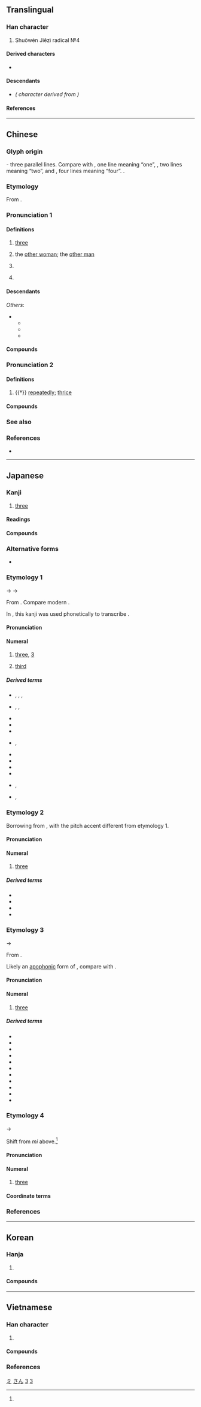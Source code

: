 {{also|Ξ|≡|ミ|叁|彡|丰}}
{{character info/new}}

{{commonscat}}
==Translingual==
{{stroke order|type=animate}}

===Han character===
{{Han char|rn=1|rad=一|as=02|sn=3|four=10101|canj=MMM|ids=⿱一二,⿱𠄟一}}

# Shuōwén Jiězì radical №4

====Derived characters====
* {{l|mul|[[仨]], [[𭆻]], [[𭖁]], [[𢁚]], [[㭅]], [[𠀧]], [[𮇅]], [[𧈵]], [[弎]], [[𤆜]], [[叁]], [[叄]], [[閆]]([[闫]]), [[𡭚]], [[𨳔]]}}

====Descendants====
* {{l|ja|ミ}} ''({{w|Katakana}} character derived from {{w|Man'yōgana}})''

====References====
{{Han ref|kx=0076.050|dkj=00012|dj=0138.010|hdz=10004.030|uh=4E09}}

[[Category:Han characters from which katakana were derived|ミ]]

----

==Chinese==
{{zh-forms|alt=叄/叁/參/参-financial,弎,𢦘}}
{{zh-wp}}

===Glyph origin===
{{Han etyl}}
{{liushu|i}} - three parallel lines. Compare with {{zh-l|*一}}, one line meaning “one”, {{zh-l|*二}}, two lines meaning “two”, and {{zh-l|*亖}}, four lines meaning “four”.
{{zh-etym-triple|一|one}}.

===Etymology===
From {{inh|zh|sit-pro|*g-sum}}.

===Pronunciation 1===
{{zh-pron
|m=sān,er=y
|m_note=sānr - (1) "the other woman<nowiki>;</nowiki> the other man", (2) "rfdef"
|m-s=san1
|dg=сан1
|c=saam1
|c-t=lham1
|g=
|h=pfs=sâm;gd=sam1
|j=
|mb=sáng
|md=săng
|mn=saⁿ/sam
|mn_note=saⁿ - vernacular; sam - literary
|mn-t=san1/sam1
|mn-t_note=san1 - vernacular; sam1 - literary
|w=1se
|x=
|mc=1
|oc=1,1
|ma=y
|mna=Taiwanese-The_Vowel_ann.ogg
|cat=num,pn
}}

====Definitions====
{{zh-hanzi}}

# [[three]]
# {{lb|zh|Mainland|slang|neologism}} the [[other woman]]; the [[other man]]
# {{lb|zh|Mainland|slang|neologism}} {{rfdef|zh}} <!--verb usage of the neologism above-->
# {{surname|lang=zh}}

====Descendants====
{{CJKV||さん|삼|tam}}
''Others'':
* {{desc|bor=1|tai-pro|*saːmᴬ||three}}
** {{desc|lo|ສາມ}}
** {{desc|th|สาม}}
** {{desc|za|sam}}

====Compounds====
{{zh-der|三厭|三防|三清|三珠樹|三親|三自|三尖瓣|三角褲|三舍|三八制|下三濫|三六|十三經|三角江|三典|三弦|三階|三絕|三八節|三尺|三歸依|三春柳|三不知|三餘|三界公|三輪車|不三思|三驅|三聲|三事|三寸丁|三彭|三時|三生|三角肌|三笑|三態|三正|三鼎甲|三稜鏡|三世佛|三讀|三色版|三和弦|三角洲|三色菫|三藩|三年艾|三衙家|下三爛|三從|三落|三槐|三角眼|三腳貓|三疊紀|兩三天|三學|大腳三|三隻手|三角點|三川|三衙|三皇|大三通|三老|三江|三白草|三牲|三農|大三元|三俎|三無性|三蘇|二三子|三公|三五|三讓|三字獄|三夾板|三不歸|三儀|三監|三業|三卿|三病|三角柱|三峽|三冠王|三稜體|三行|三寸舌|三資|三秀|三關|三略|三國|三面網|三腳櫈|三婆|十三轍|三鞠躬|三寶|三機|三山|三等|三圍|三焦|三秋|三皈|三藏|張三丰|三簷傘|三法司|三尺喙|三餐|三巴|三上|三司|三摩地|三傳|三兩|三省|三花臉|三河|三次方|三字經|三鼓|三小子|三臺|三瓣嘴|三陰|三德|三窟|三反|三命|三部曲|三時教|三大節|三才|三準|三館|三觭龍|三相|三百篇|再三|三不易|三級片|三多|三玄|三擊掌|三族|三軍|下三面|三陽|十三陵|三茅|三家村|三變|三銖錢|三一律|三劍客|三重門|三段論|急三槍|三通|三韓|三桓|三叉路|三叉口|三夏|三輔|三尺劍|三合土|三岔路|三七兒|三身|三揖|三合會|三場|三角鐵|三節棍|三密|三善道|做三日|三鮮|三僑|三論宗|三自性|三溫暖|兩三下|三乘|十三行|三獻|三西|三門|三聖|三尸|三統曆|三巡|三八|三司使|三竿|三朝|三垣|三尺法|三停|三角錐|三更|三赦|三元|三角板|三語掾|三友|三角形|三諦|三大件|三英|三重|三辰|三春暉|三神|年三十|三星|三停刀|三苗|十三點|三都賦|三青子|三世|三明治|三秦|三考|三酉|三智|三希堂|三大球|三杯雞|三伏天|三塗|三毒|三釜|三葉蟲|快活三|三轉身|三統|三神山|兩破三|三害|三精|三副|三春|三生石|三不去|小三通|三角法|三荊|三歸|三足烏|三綱|三面角|三幡|三遷|三界|三徑|三楚|三季|下三等|三官|三辟|唐三彩|三階教|三歎|三流|三晉|三七|三不朽|三板|三角學|三級跳|三王|三合院|三戒|三角|三缺一|三大洋|三道頭|三端|三達德|宋三彩|張三影|三代|三甲|三不管|三藩市|三明|三消|三家詩|三尸神|丑三|三黨|大三弦|三海|三合房|三表|三角表|三靈|三障|三二|三聯單|三墳|三推|三角楓|三國志|三伏|三品|三線蝶|三親等|三不留|三讀會|夷三族|三法印|三折肱|三昧|三槐堂|三義廟|三重埔|三刀夢|三冬|三泉|三眠|唐三藏|三宮|三禮|唐三絕|三光|三振|三月黃|三樂|三益|三鑑|三原色|三乘比|三巨頭|三恪|三分|三腳架|三淨肉|三晡|三節|三史|三倉|三境|三七仔|三合|三家|三孤|三寸貨|三拼音|復三|三酒|三葉松|三角尺|三角巾|三福田|三九天|三芝|三教|三木|三弦書|三到|三觀|三惡道|三兩步|三極|三北|沒三思|接三|洗三|打十三|李三娘|沒店三|直落三|癟三|東三省|焦三仙|沒掂三|沙三|胡三|鐵三角|第三者|重三|遼三彩|說三分|第三地|阿三哥|長三|金三角|老三色|三門峽|三危山|三里崗|三清觀|三潭|三六九等|三土門|三錄儀|三店|三家垸|三合垸|三里|三官廟|三洲|三際|三河口|三電|三伏潭|三溝|三小|三官殿|十三|三胡|三三兩兩|三岔|野三關|三堆河|三眼井|三點水|三鬥坪|三溪|三地門|三穗|三民|三位一體|三灣}}

===Pronunciation 2===
{{zh-pron
|m=sān,sàn,2nb=literary variant
|c=saam3,saam1
|h=
|mn=sàm
|w=
|mc=2
|oc=2,2
|ma=y
|cat=adv
}}

====Definitions====
{{zh-hanzi}}

# {{†}} [[repeatedly]]; [[thrice]]
#: {{zh-x|三思|to think carefully}}

====Compounds====
{{zh-der|fold=1|三思臺|三復白圭|三思而行|三思|三復|三復斯言}}

===See also===
{{Chinese-numbers}}
{{table:playing cards/zh}}

===References===
* {{thcwd|170}}

{{zh-cat|Beginning|Three}}

{{catlangname|zh|digits|numeral symbols|numerals}}

----

==Japanese==

===Kanji===
{{ja-kanji|grade=1|rs=一02}}

# [[three]]

====Readings====
{{ja-readings
|goon=さん<さん<さむ
|kanon=さん<さん<さむ
|kun=み-, み-つ, みっ-つ
|nanori=か, かず, さ, さい, さえ, さぶ, さむ, そ, そう, ぞ, ぞう, ただ, みん, も, や
}}

====Compounds====
{{ja-r/multi|data=
{{der-top|Compounds}}
* {{ja-r/args|三男|さんなん}}
* {{ja-r/args|三悪趣|さんあくしゅ}}
* {{ja-r/args|三位|さんい}}, {{ja-r/args|三位|さんみ}}
* {{ja-r/args|三尉|さんい}}
* {{ja-r/args|三育|さんいく}}
* {{ja-r/args|三羽烏|さんばがらす}}
* {{ja-r/args|三猿|さんえん}}
* {{ja-r/args|三下|さんした}}
* {{ja-r/args|三行半|みくだりはん}}
* {{ja-r/args|三夏|さんか}}
* {{ja-r/args|三界|さんがい}}
* {{ja-r/args|三回%忌|さんかい%き}}
* {{ja-r/args|三角|さんかく}}
* {{ja-r/args|三冠|さんかん}}
* {{ja-r/args|三浣|さんかん|rom=-}}, {{ja-r/args|三澣|さんかん}}
* {{ja-r/args|三竿|さんかん}}
* {{ja-r/args|三韓|さんかん}}
* {{ja-r/args|三冠王|さんかんおう}}
* {{ja-r/args|三%冠%馬|さん%かん%ば}}
* {{ja-r/args|三脚|さんきゃく}}
* {{ja-r/args|三級|さんきゅう}}
* {{ja-r/args|三教|さんきょう}}
* {{ja-r/args|三業|さんぎょう}}
* {{ja-r/args|三曲|さんきょく}}
* {{ja-r/args|三軍|さんぐん}}
* {{ja-r/args|三径|さんけい|rom=-}}, {{ja-r/args|三逕|さんけい}}
* {{ja-r/args|三景|さんけい}}
* {{ja-r/args|三桁|さんけた}}
* {{ja-r/args|三月|さんがつ}}
* {{ja-r/args|三権|さんけん}}
* {{ja-r/args|三%原色|さん%げんしょく}}
* {{ja-r/args|三顧|さんこ}}
* {{ja-r/args|三更|さんこう}}
* {{ja-r/args|三校|さんこう}}
* {{ja-r/args|三国|さんこく}}
* {{ja-r/args|三佐|さんさ}}
* {{ja-r/args|三才|さんさい}}
* {{ja-r/args|三災|さんさい}}
* {{ja-r/args|三士|さんし}}
* {{ja-r/args|三思|さんし}}
* {{ja-r/args|三死|さんし}}
* {{ja-r/args|三時|さんじ}}, {{ja-r/args|三%時|さん%-じ}}
* {{ja-r/args|三次|さんじ}}
* {{ja-r/args|三日|さんじつ}}
* {{ja-r/args|三指 の 敬礼|さんし の けいれい}}
* {{ja-r/args|三軸|さんじく}}
* {{ja-r/args|三者|さんしゃ}}
* {{ja-r/args|三%尺|さん%じゃく}}
* {{ja-r/args|三秋|さんしゅう}}
* {{ja-r/args|三重|さんじゅう}}
* {{ja-r/args|三舎|さんしゃ}}
* {{ja-r/args|三女|さんじょ}}
* {{ja-r/args|三%唱|さん%しょう}}
* {{ja-r/args|三上|さんじょう}}
* {{ja-r/args|三省|さんしょう}}
* {{ja-r/args|三賞|さんしょう}}
* {{ja-r/args|三乗|さんじょう}}
* {{ja-r/args|三畳%紀|^さんじょう%-き}}
* {{ja-r/args|三畳%系|^さんじょう%-けい}}
* {{ja-r/args|三色|さんしょく}}
* {{ja-r/args|三食|さんしょく}}
* {{ja-r/args|三伸|さんしん}}
* {{ja-r/args|三振|さんしん}}
* {{ja-r/args|三親|さんしん}}
* {{ja-r/args|三寸|さんすん}}
* {{ja-r/args|三世|さんぜ}}, {{ja-r/args|三世|さんせい}}
* {{ja-r/args|三選|さんせん}}
* {{ja-r/args|三曹|さんそう}}
* {{ja-r/args|三相|さんそう}}
* {{ja-r/args|三蔵|さんぞう}}
* {{ja-r/args|三尊|さんぞん}}
* {{ja-r/args|三体|さんたい}}
* {{ja-r/args|三代|さんだい}}
* {{ja-r/args|三%大国|さん%だいこく}}
* {{ja-r/args|三%大節|さん%だいふし}}
* {{ja-r/args|三大 都市|さんだい とし}}
* {{ja-r/args|三嘆|さんたん}}
* {{ja-r/args|三度|さんど}}
* {{ja-r/args|三冬|さんとう}}
* {{ja-r/args|三等|さんとう}}
* {{ja-r/args|三頭|さんとう}}
* {{ja-r/args|三頭%筋|さんとう%すじ}}
* {{ja-r/args|三頭 政治|さんとう せいじ}}
* {{ja-r/args|三徳|さんとく}}
* {{ja-r/args|三人|さんにん}}
* {{ja-r/args|三拝|さんぱい}}
* {{ja-r/args|三杯|さんばい|rom=-}}, {{ja-r/args|三盃|さんばい}}
* {{ja-r/args|三番|さんばん}}
* {{ja-r/args|三筆|さんぴつ}}
* {{ja-r/args|三府|さんぷ}}
* {{ja-r/args|三部|さんぶ}}
* {{ja-r/args|三封|さんふう}}
* {{ja-r/args|三分|さんふん}}
* {{ja-r/args|三%菩提|さん%ぼだい|{{w|Enlightenment in Buddhism|saṃbodhi}}}}
* {{ja-r/args|三宝|さんぽう}}
* {{ja-r/args|三方|さんぽう}}
* {{ja-r/args|三昧|さんまい|[[samadhi]]}}
* {{ja-r/args|三三昧|さんざんまい}}
* {{ja-r/args|三枚|さんまい}}
* {{ja-r/args|三幕物|さんまくぶつ}}
* {{ja-r/args|三味線|しゃみせん}}
* {{ja-r/args|三民 主義|^さんみん ^しゅぎ}}
* {{ja-r/args|三眠蚕|さんみんさん}}
* {{ja-r/args|三面|さんめん}}
* {{ja-r/args|三毛|さんもう}}
* {{ja-r/args|三門|さんもん}}
* {{ja-r/args|三役|さにゃく}}
* {{ja-r/args|三葉%虫|サンヨウ%チュウ|[[trilobite]]}}
* {{ja-r/args|三流|さんりゅう}}
* {{ja-r/args|三%稜鏡|さん%りょうきょう}}
* {{ja-r/args|三輪|さんりん}}
* {{ja-r/args|三塁|さんるい}}
* {{ja-r/args|三連|さんれん}}
* {{ja-r/args|三論|さんろん}}
* {{ja-r/args|三和%音|さんわ%おん}}
* {{ja-r/args|三無 主義|さんむ しゅぎ}}
* {{ja-r/args|三号 雑誌|さんごう ざっし}}
* {{ja-r/args|三割 自治|さんわり じち}}
* {{ja-r/args|三三 九度|さんさん くど|rom=-}}, {{ja-r/args|三々 九度|さんさん くど}}
* {{ja-r/args|三三 五五|さんさん ごご|rom=-}}, {{ja-r/args|三々 五々|さんさん ごご}}
* {{ja-r/args|三鞭酒|シャンパン|[[champagne]]}}
* {{ja-r/args|三斑%鶉|ミフ%ウズラ}}
{{der-bottom}}
}}

===Alternative forms===
* {{sense|Financial/formal form}} {{ja-l|参}}

===Etymology 1===
{{cardinalbox|ja|2|3|4|二|四}}
{{ja-kanjitab|さん|yomi=o}}
{{IPAfont|*/sam/}} → {{IPAchar|/samu/}} → {{IPAchar|/saɴ/}}

From {{bor|ja|ltc|sort=さん|-}} {{ltc-l|三}}. Compare modern {{cog|cmn|三|tr=sān}}.

In {{w|Old Japanese}}, this kanji was used phonetically to transcribe {{m|ja||さむ|tr=samu}}.

====Pronunciation====
{{ja-pron|y=o|さん|acc=0|acc_ref=DJR|audio=Ja-3-san.ogg}}

====Numeral====
{{ja-pos|numeral|さん}}

# [[three]], [[3]]
#: {{synonyms|ja|スリー|tr=surī}}
# [[third]]

=====Derived terms=====
{{der-top}}
* {{ja-r|三繋|さんがい|rom=-}}, {{ja-r|三懸|さんがい|rom=-}}, {{ja-r|三掛|さんがい|rom=-}}, {{ja-r|三鞅|さんがい}}
* {{ja-r|三%箇%日|さん%-が%-にち|rom=-}}, {{ja-r|三ヶ日|さんヶにち|rom=-}}, {{ja-r|三が日|さん-が-にち}}
* {{ja-r|三三|さんさん}}
* {{ja-r|三竦み|さん-すくみ}}
* {{ja-r|三助|さんすけ}}
* {{ja-r|三跡|さんせき|rom=-}}, {{ja-r|三蹟|さんせき}}
* {{ja-r|三直|さんちょく}}
* {{ja-r|三%D|さん%ディー}}
* {{ja-r|三本|さんぼん}}
* {{ja-r|三本%締め|さんぼん%じめ}}
* {{ja-r|三叉|さんまた|rom=-}}, {{ja-r|三股|さんまた}}
* {{ja-r|中三|^ちゅうさん|rom=-}}, {{ja-r|昼三|^ちゅうさん}}
{{der-bottom}}

===Etymology 2===
{{ja-kanjitab|さん|yomi=o}}
Borrowing from {{bor|ja|zh|sort=さん|-}} {{m|zh|三|tr=sān}}, with the pitch accent different from etymology 1. {{rfv-etymology|ja}}

====Pronunciation====
{{ja-pron|y=o|サン|acc=1|acc_ref=DJR}}

====Numeral====
{{ja-pos|numeral|サン}}

# [[three]]

=====Derived terms=====
{{der-top}}
* {{ja-r|三索|サンソウ|three bamboo|pos=mahjong tile}}
* {{ja-r|三板|サンパン|[[sampan]]}}
* {{ja-r|三筒|サンピン|three circle|pos=mahjong tile}}
* {{ja-r|三萬|サンワン|three ''wan''|pos=mahjong tile}}
{{der-bottom}}

===Etymology 3===
{{ja-kanjitab|み|yomi=k}}
{{IPAfont|⟨mi<sub>1</sub>⟩}} → {{IPAchar|/mi/}}

From {{inh|ja|ojp|sort=み|-}}.

Likely an [[apophony|apophonic]] form of {{m|ja|六|tr=mu||[[six]]}}, compare {{m|ja|四|tr=yo||[[four]]}} with {{m|ja|八|tr=ya||[[eight]]}}. {{rfv-etymology|ja}}

====Pronunciation====
{{ja-pron|y=k|み|acc=1|acc_ref=DJR}}

====Numeral====
{{ja-pos|numeral|み}}

# [[three]]
#: {{ja-usex|[[一]]、[[二]]、'''三'''、[[四]]、[…]|ひ、ふ、'''み'''、よ、[…]|one, two, '''three''', four, […]|sort=み}}

=====Derived terms=====
{{der-top}}
* {{ja-r|三つ|みつ}}
* {{ja-r|三日|みか}}
* {{ja-r|三%上|^み%かみ}}
* {{ja-r|三人|みたり}}
* {{ja-r|三%七%日|み%なぬ%か}}
* {{ja-r|三直|^みのう|pos=place name}}
* {{ja-r|三%春|^み%はる}}
* {{ja-r|三%冬|み%ふゆ}}
* {{ja-r|三%股|^み%また}}
* {{ja-r|三%室|^み%むろ}}
* {{ja-r|三%諸|み%もろ}}
{{der-bottom}}

===Etymology 4===
{{ja-kanjitab|みい|yomi=irr}}
{{IPAchar|/mi/}} → {{IPAchar|/miː/}}

Shift from ''mi'' above.<ref name="DJR"/>

====Pronunciation====
{{ja-pron|y=irr|みい|acc=1|acc_ref=DJR}}

====Numeral====
{{ja-pos|numeral|みい}}

# {{lb|ja|colloquial|sort=みい}} [[three]]
#: {{ja-usex|[[一]]、[[二]]、'''三'''、[[四]]、[[五]]、[[六]]、[[七]]、[[八]]、[[九]]、[[十]]|ひい、ふう、'''みい'''、よお、いつ、むう、なあ、やあ、こお、とお|one, two, three, four, five, six, seven, eight, nine, ten|sort=みい}}

====Coordinate terms====
{{japanese number}}

===References===
<references/>

[[Category:Japanese basic words|さん]]
[[Category:Japanese numeral symbols|3]]
{{topics|ja|Three}}

----

==Korean==

===Hanja===
{{ko-hanja/new|셋|삼}}

# {{hanja form of|삼|[[three]]}}

====Compounds====
{{der3|ko
|{{ko-l|삼초|三焦}}
|{{ko-l|삼각법|三角法}}
|{{ko-l|삼각형|三角形}}
|{{ko-l|삼륜차|三輪車}}
|{{ko-l|삼색기|三色旗}}
|{{ko-l|삼성|三聖}}
|{{ko-l|삼월|三月}}
|{{ko-l|삼엽기|三葉機}}
}}

[[Category:Korean numeral symbols|3]]

----

==Vietnamese==

===Han character===
{{vi-readings|rs=一02
|hanviet=tam-tdcndg;tdcntd;gdhn;bonet
|phienthiet=蘇甘 tô cam
|nom=tam-tdcndg;tdcntd;gdhn;bonet;genibrel;taberd, ba-tdcndg, tám-genibrel
}}

# {{han tu form of|tam|[[three]]}}

====Compounds====
{{der3|vi
|{{vi-l|三角|tam giác}}
|{{vi-l|三十|tam thập}}
}}

===References===
<references/>